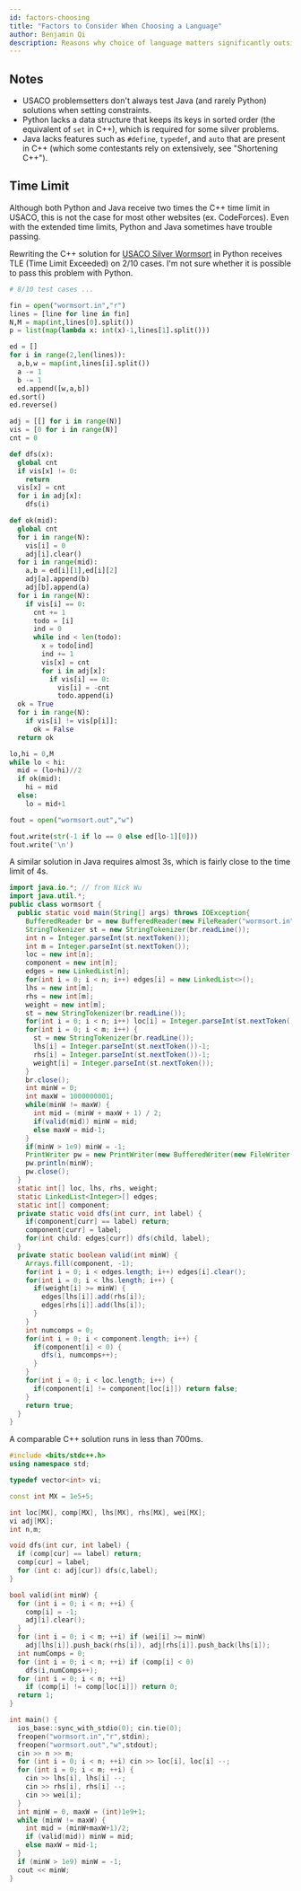 ```yaml
---
id: factors-choosing
title: "Factors to Consider When Choosing a Language"
author: Benjamin Qi
description: Reasons why choice of language matters significantly outside of USACO Bronze.
---
```


## Notes

 - USACO problemsetters don't always test Java (and rarely Python) solutions when setting constraints.
 - Python lacks a data structure that keeps its keys in sorted order (the equivalent of `set` in C++), which is required for some silver problems.
 - Java lacks features such as `#define`, `typedef`, and `auto` that are present in C++ (which some contestants rely on extensively, see "Shortening C++"). 

## Time Limit

Although both Python and Java receive two times the C++ time limit in USACO, this is not the case for most other websites (ex. CodeForces). Even with the extended time limits, Python and Java sometimes have trouble passing.

<!-- (may need to rewrite these solutions so they are more similar) -->

Rewriting the C++ solution for [USACO Silver Wormsort](http://www.usaco.org/index.php?page=viewproblem2&cpid=992) in Python receives TLE (Time Limit Exceeded) on 2/10 cases. I'm not sure whether it is possible to pass this problem with Python.

<spoiler title="Python3 8/10 Solution">

```py
# 8/10 test cases ...

fin = open("wormsort.in","r")
lines = [line for line in fin]
N,M = map(int,lines[0].split())
p = list(map(lambda x: int(x)-1,lines[1].split()))

ed = []
for i in range(2,len(lines)):
  a,b,w = map(int,lines[i].split())
  a -= 1
  b -= 1
  ed.append([w,a,b])
ed.sort()
ed.reverse()

adj = [[] for i in range(N)]
vis = [0 for i in range(N)]
cnt = 0

def dfs(x):
  global cnt
  if vis[x] != 0:
    return
  vis[x] = cnt
  for i in adj[x]:
    dfs(i)

def ok(mid):
  global cnt
  for i in range(N):
    vis[i] = 0
    adj[i].clear()
  for i in range(mid):
    a,b = ed[i][1],ed[i][2]
    adj[a].append(b)
    adj[b].append(a)
  for i in range(N):
    if vis[i] == 0:
      cnt += 1
      todo = [i]
      ind = 0
      while ind < len(todo):
        x = todo[ind]
        ind += 1
        vis[x] = cnt
        for i in adj[x]:
          if vis[i] == 0:
            vis[i] = -cnt
            todo.append(i)
  ok = True
  for i in range(N):
    if vis[i] != vis[p[i]]:
      ok = False
  return ok

lo,hi = 0,M
while lo < hi:
  mid = (lo+hi)//2
  if ok(mid):
    hi = mid
  else:
    lo = mid+1

fout = open("wormsort.out","w")

fout.write(str(-1 if lo == 0 else ed[lo-1][0]))
fout.write('\n')
```

</spoiler>

A similar solution in Java requires almost 3s, which is fairly close to the time limit of 4s.

<spoiler title="Java Solution">

```java
import java.io.*; // from Nick Wu
import java.util.*;
public class wormsort {
  public static void main(String[] args) throws IOException{
    BufferedReader br = new BufferedReader(new FileReader("wormsort.in"));
    StringTokenizer st = new StringTokenizer(br.readLine());
    int n = Integer.parseInt(st.nextToken());
    int m = Integer.parseInt(st.nextToken());
    loc = new int[n];
    component = new int[n];
    edges = new LinkedList[n];
    for(int i = 0; i < n; i++) edges[i] = new LinkedList<>();
    lhs = new int[m];
    rhs = new int[m];
    weight = new int[m];
    st = new StringTokenizer(br.readLine());
    for(int i = 0; i < n; i++) loc[i] = Integer.parseInt(st.nextToken())-1;
    for(int i = 0; i < m; i++) {
      st = new StringTokenizer(br.readLine());
      lhs[i] = Integer.parseInt(st.nextToken())-1;
      rhs[i] = Integer.parseInt(st.nextToken())-1;
      weight[i] = Integer.parseInt(st.nextToken());
    }
    br.close();
    int minW = 0;
    int maxW = 1000000001;
    while(minW != maxW) {
      int mid = (minW + maxW + 1) / 2;
      if(valid(mid)) minW = mid;
      else maxW = mid-1;
    }
    if(minW > 1e9) minW = -1;
    PrintWriter pw = new PrintWriter(new BufferedWriter(new FileWriter("wormsort.out")));
    pw.println(minW);
    pw.close();
  }
  static int[] loc, lhs, rhs, weight;
  static LinkedList<Integer>[] edges;
  static int[] component;
  private static void dfs(int curr, int label) {
    if(component[curr] == label) return;
    component[curr] = label;
    for(int child: edges[curr]) dfs(child, label);
  }
  private static boolean valid(int minW) {
    Arrays.fill(component, -1);
    for(int i = 0; i < edges.length; i++) edges[i].clear();
    for(int i = 0; i < lhs.length; i++) {
      if(weight[i] >= minW) {
        edges[lhs[i]].add(rhs[i]);
        edges[rhs[i]].add(lhs[i]);
      }
    }
    int numcomps = 0;
    for(int i = 0; i < component.length; i++) {
      if(component[i] < 0) {
        dfs(i, numcomps++);
      }
    }
    for(int i = 0; i < loc.length; i++) {
      if(component[i] != component[loc[i]]) return false;
    }
    return true;
  }
}
```

</spoiler>

A comparable C++ solution runs in less than 700ms.

<spoiler title="C++ Solution">

```cpp
#include <bits/stdc++.h>
using namespace std;

typedef vector<int> vi;

const int MX = 1e5+5;

int loc[MX], comp[MX], lhs[MX], rhs[MX], wei[MX];
vi adj[MX];
int n,m;

void dfs(int cur, int label) {
  if (comp[cur] == label) return;
  comp[cur] = label;
  for (int c: adj[cur]) dfs(c,label);
}

bool valid(int minW) {
  for (int i = 0; i < n; ++i) {
    comp[i] = -1;
    adj[i].clear();
  }
  for (int i = 0; i < m; ++i) if (wei[i] >= minW)
    adj[lhs[i]].push_back(rhs[i]), adj[rhs[i]].push_back(lhs[i]);
  int numComps = 0;
  for (int i = 0; i < n; ++i) if (comp[i] < 0)
    dfs(i,numComps++);
  for (int i = 0; i < n; ++i)
    if (comp[i] != comp[loc[i]]) return 0;
  return 1;
}

int main() {
  ios_base::sync_with_stdio(0); cin.tie(0);
  freopen("wormsort.in","r",stdin);
  freopen("wormsort.out","w",stdout);
  cin >> n >> m;
  for (int i = 0; i < n; ++i) cin >> loc[i], loc[i] --;
  for (int i = 0; i < m; ++i) {
    cin >> lhs[i], lhs[i] --;
    cin >> rhs[i], rhs[i] --;
    cin >> wei[i];
  }
  int minW = 0, maxW = (int)1e9+1;
  while (minW != maxW) {
    int mid = (minW+maxW+1)/2;
    if (valid(mid)) minW = mid;
    else maxW = mid-1;
  }
  if (minW > 1e9) minW = -1;
  cout << minW;
}
```
</spoiler>
